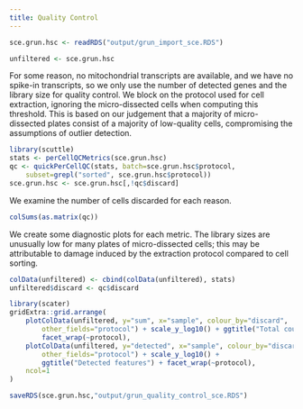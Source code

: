```yaml
---
title: Quality Control
---
```


```r
sce.grun.hsc <- readRDS("output/grun_import_sce.RDS")
```


```r
unfiltered <- sce.grun.hsc
```

For some reason, no mitochondrial transcripts are available, and we have no spike-in transcripts, so we only use the number of detected genes and the library size for quality control.
We block on the protocol used for cell extraction, ignoring the micro-dissected cells when computing this threshold.
This is based on our judgement that a majority of micro-dissected plates consist of a majority of low-quality cells, compromising the assumptions of outlier detection.

```r
library(scuttle)
stats <- perCellQCMetrics(sce.grun.hsc)
qc <- quickPerCellQC(stats, batch=sce.grun.hsc$protocol,
    subset=grepl("sorted", sce.grun.hsc$protocol))
sce.grun.hsc <- sce.grun.hsc[,!qc$discard]
```

We examine the number of cells discarded for each reason.

```r
colSums(as.matrix(qc))
```

We create some diagnostic plots for each metric.
The library sizes are unusually low for many plates of micro-dissected cells; this may be attributable to damage induced by the extraction protocol compared to cell sorting.

```r
colData(unfiltered) <- cbind(colData(unfiltered), stats)
unfiltered$discard <- qc$discard

library(scater)
gridExtra::grid.arrange(
    plotColData(unfiltered, y="sum", x="sample", colour_by="discard", 
        other_fields="protocol") + scale_y_log10() + ggtitle("Total count") +
        facet_wrap(~protocol),
    plotColData(unfiltered, y="detected", x="sample", colour_by="discard",
        other_fields="protocol") + scale_y_log10() + 
        ggtitle("Detected features") + facet_wrap(~protocol),
    ncol=1
)
```

```r
saveRDS(sce.grun.hsc,"output/grun_quality_control_sce.RDS")
```

